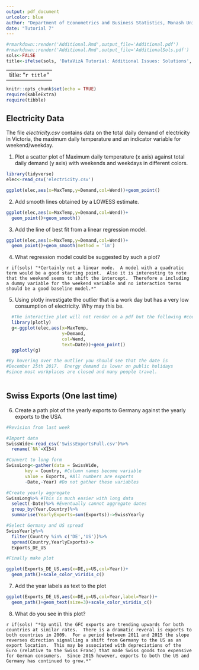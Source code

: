 ```yaml
---
output: pdf_document
urlcolor: blue
author: "Department of Econometrics and Business Statistics, Monash University"
date: "Tutorial 7"
---
```


```r
#rmarkdown::render('Additional.Rmd',output_file='Additional.pdf')
#rmarkdown::render('Additional.Rmd',output_file='AdditionalSols.pdf')
sols<-FALSE
title<-ifelse(sols, 'DataVizA Tutorial: Additional Issues: Solutions','DataVizA Tutorial: Additional Issues')
```

---
title: "`r title`"
---

```r
knitr::opts_chunk$set(echo = TRUE)
require(kableExtra)
require(tibble)
```

## Electricity Data

The file *electricity.csv* contains data on the total daily demand of electricity in Victoria, the maximum daily temperature and an indicator variable for weekend/weekday.

1. Plot a scatter plot of Maximum daily temperature (x axis) against total daily demand (y axis) with weekends and weekdays in different colors.

```r
library(tidyverse)
elec<-read_csv('electricity.csv')

ggplot(elec,aes(x=MaxTemp,y=Demand,col=Wend))+geom_point()

```


2. Add smooth lines obtained by a LOWESS estimate. 

```r

ggplot(elec,aes(x=MaxTemp,y=Demand,col=Wend))+
  geom_point()+geom_smooth()

```

3. Add the line of best fit from a linear regression model. 

```r

ggplot(elec,aes(x=MaxTemp,y=Demand,col=Wend))+
  geom_point()+geom_smooth(method = 'lm')

```


4. What regression model could be suggested by such a plot?

`r if(sols) "*Certainly not a linear mode.  A model with a quadratic term would be a good starting point.  Also it is interesting to note that the weekend seems to shift the intercept.  Therefore a including a dummy variable for the weekend variable and no interaction terms should be a good baseline model.*"`  

5. Using plotly investigate the outlier that is a work day but has a very low consumption of electricity.  Why may this be.

```r
  #The interactive plot will not render on a pdf but the following #code works. 
  library(plotly)
  g<-ggplot(elec,aes(x=MaxTemp,
                     y=Demand,
                     col=Wend,
                     text=Date))+geom_point()
  ggplotly(g)

#By hovering over the outlier you should see that the date is 
#December 25th 2017.  Energy demand is lower on public holidays 
#since most workplaces are closed and many people travel.
    
```  

## Swiss Exports (One last time)

6. Create a path plot of the yearly exports to Germany against the yearly exports to the USA.

```r

#Revision from last week

#Import data
SwissWide<-read_csv('SwissExportsFull.csv')%>%
  rename(`NA`=X154)

#Convert to long form
SwissLong<-gather(data = SwissWide,
       key = Country, #Column names become variable
       value = Exports, #All numbers are exports
       -Date,-Year) #Do not gather these variables

#Create yearly aggregate
SwissLong%>% #This is much easier with long data
  select(-Date)%>% #Eventually cannot aggregate dates
  group_by(Year,Country)%>%
  summarise(YearlyExports=sum(Exports))->SwissYearly

#Select Germany and US spread
SwissYearly%>%
  filter(Country %in% c('DE','US'))%>%
  spread(Country,YearlyExports)->
  Exports_DE_US

#Finally make plot

ggplot(Exports_DE_US,aes(x=DE,y=US,col=Year))+
  geom_path()+scale_color_viridis_c()

```

7. Add the year labels as text to the plot

```r

ggplot(Exports_DE_US,aes(x=DE,y=US,col=Year,label=Year))+
  geom_path()+geom_text(size=3)+scale_color_viridis_c()

```


8. What do you see in this plot?

`r if(sols) "*Up until the GFC exports are trending upwards for both countries at similar rates.  There is a dramatic reveral is exports to both countries in 2009.  For a period between 2011 and 2015 the slope reverses direction signalling a shift from Germany to the US as an export location.  This may be associated with depreciations of the Euro (relative to the Swiss Franc) that made Swiss goods too expensive for German consumers.  Since 2015 however, exports to both the US and Germany has continued to grow.*"`  

